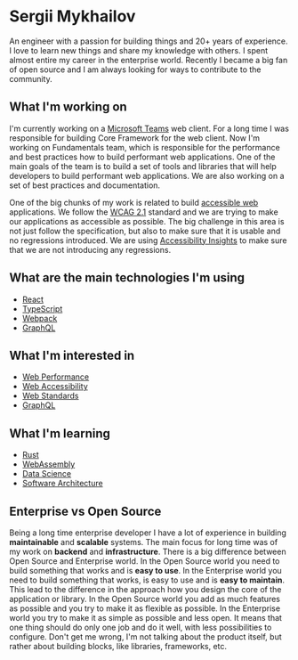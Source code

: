 # Sergii Mykhailov

An engineer with a passion for building things and 20+ years of experience.
I love to learn new things and share my knowledge with others. I spent almost entire my career
in the enterprise world. Recently I became a big fan of open source and I am always looking
for ways to contribute to the community.

## What I'm working on

I'm currently working on a [Microsoft Teams](https://www.microsoft.com/en-us/microsoft-teams/group-chat-software/)
web client. For a long time I was responsible for building Core Framework for the web client.
Now I'm working on Fundamentals team, which is responsible for the performance and best practices how
to build performant web applications. One of the main goals of the team is to build a set of tools
and libraries that will help developers to build performant web applications. We are also working
on a set of best practices and documentation.

One of the big chunks of my work is related to build [accessible web](https://www.w3.org/standards/webdesign/accessibility) applications. We follow the [WCAG 2.1](https://www.w3.org/TR/WCAG21/) standard and we are trying to make our applications as accessible as possible. The big challenge in this area is not just follow the specification, but also to make sure that it is usable and no regressions introduced. We are using [Accessibility Insights](https://accessibilityinsights.io/) to make sure that we are not introducing any regressions.

## What are the main technologies I'm using

- [React](https://reactjs.org/)
- [TypeScript](https://www.typescriptlang.org/)
- [Webpack](https://webpack.js.org/)
- [GraphQL](https://graphql.org/)

## What I'm interested in

- [Web Performance](https://developers.google.com/web/fundamentals/performance)
- [Web Accessibility](https://www.w3.org/WAI/fundamentals/accessibility-intro/)
- [Web Standards](https://www.w3.org/standards/)
- [GraphQL](https://graphql.org/)

## What I'm learning

- [Rust](https://www.rust-lang.org/)
- [WebAssembly](https://webassembly.org/)
- [Data Science](https://en.wikipedia.org/wiki/Data_science)
- [Software Architecture](https://en.wikipedia.org/wiki/Software_architecture)

## Enterprise vs Open Source

Being a long time enterprise developer I have a lot of experience in building **maintainable**
and **scalable** systems. The main focus for long time was of my work on **backend** and **infrastructure**.
There is a big difference between Open Source and Enterprise world. In the Open Source world you
need to build something that works and is **easy to use**. In the Enterprise world you need to build
something that works, is easy to use and is **easy to maintain**. This lead to the difference in
the approach how you design the core of the application or library. In the Open Source world you
add as much features as possible and you try to make it as flexible as possible. In the Enterprise
world you try to make it as simple as possible and less open. It means that one thing should do only
one job and do it well, with less possibilities to configure. Don't get me wrong, I'm not talking
about the product itself, but rather about building blocks, like libraries, frameworks, etc.
